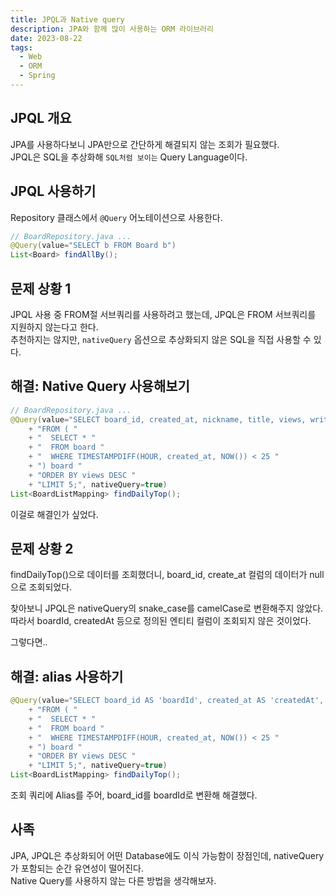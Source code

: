 ```yaml
---
title: JPQL과 Native query
description: JPA와 함께 많이 사용하는 ORM 라이브러리
date: 2023-08-22
tags:
  - Web
  - ORM
  - Spring
---
```


## JPQL 개요
JPA를 사용하다보니 JPA만으로 간단하게 해결되지 않는 조회가 필요했다.  
JPQL은 SQL을 추상화해 `SQL처럼 보이는` Query Language이다.  

## JPQL 사용하기
Repository 클래스에서 `@Query` 어노테이션으로 사용한다.  
``` java showLineNumbers
// BoardRepository.java ...
@Query(value="SELECT b FROM Board b")
List<Board> findAllBy();
```

## 문제 상황 1
JPQL 사용 중 FROM절 서브쿼리를 사용하려고 했는데, JPQL은 FROM 서브쿼리를 지원하지 않는다고 한다.  
추천하지는 않지만, `nativeQuery` 옵션으로 추상화되지 않은 SQL을 직접 사용할 수 있다.  

## 해결: Native Query 사용해보기
``` java showLineNumbers
// BoardRepository.java ...
@Query(value="SELECT board_id, created_at, nickname, title, views, writer "
    + "FROM ( "
    + "  SELECT * "
    + "  FROM board "
    + "  WHERE TIMESTAMPDIFF(HOUR, created_at, NOW()) < 25 "
    + ") board "
    + "ORDER BY views DESC "
    + "LIMIT 5;", nativeQuery=true)
List<BoardListMapping> findDailyTop();
```
이걸로 해결인가 싶었다.  

## 문제 상황 2
findDailyTop()으로 데이터를 조회했더니, board_id, create_at 컬럼의 데이터가 null으로 조회되었다.  

찾아보니 JPQL은 nativeQuery의 snake_case를 camelCase로 변환해주지 않았다.  
따라서 boardId, createdAt 등으로 정의된 엔티티 컬럼이 조회되지 않은 것이었다.  

그렇다면..  

## 해결: alias 사용하기
``` java showLineNumbers
@Query(value="SELECT board_id AS 'boardId', created_at AS 'createdAt', nickname, title, views, writer "
    + "FROM ( "
    + "  SELECT * "
    + "  FROM board "
    + "  WHERE TIMESTAMPDIFF(HOUR, created_at, NOW()) < 25 "
    + ") board "
    + "ORDER BY views DESC "
    + "LIMIT 5;", nativeQuery=true)
List<BoardListMapping> findDailyTop();
```
조회 쿼리에 Alias를 주어, board_id를 boardId로 변환해 해결했다.  

## 사족
JPA, JPQL은 추상화되어 어떤 Database에도 이식 가능함이 장점인데, nativeQuery가 포함되는 순간 유연성이 떨어진다.  
Native Query를 사용하지 않는 다른 방법을 생각해보자.